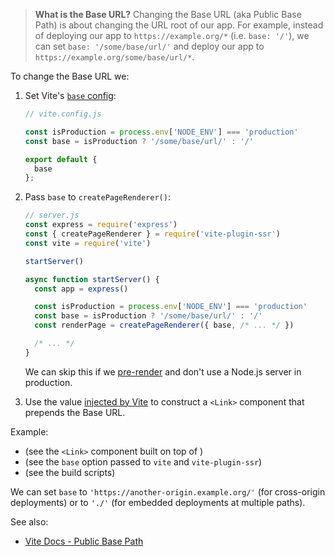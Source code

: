 
> **What is the Base URL?** Changing the Base URL (aka Public Base Path) is about changing the URL root of our app.
> For example, instead of deploying our app to `https://example.org/*` (i.e. `base: '/'`), we can set `base: '/some/base/url/'` and deploy our app to `https://example.org/some/base/url/*`.

To change the Base URL we:

1. Set Vite's [`base` config](https://vitejs.dev/config/#base):
   ```js
   // vite.config.js

   const isProduction = process.env['NODE_ENV'] === 'production'
   const base = isProduction ? '/some/base/url/' : '/'

   export default {
     base
   };
   ```

2. Pass `base` to `createPageRenderer()`:
   ```js
   // server.js
   const express = require('express')
   const { createPageRenderer } = require('vite-plugin-ssr')
   const vite = require('vite')

   startServer()

   async function startServer() {
     const app = express()

     const isProduction = process.env['NODE_ENV'] === 'production'
     const base = isProduction ? '/some/base/url/' : '/'
     const renderPage = createPageRenderer({ base, /* ... */ })

     /* ... */
   }
   ```
   We can skip this if we [pre-render](/pre-rendering) and don't use a Node.js server in production.

3. Use the <ImportMeta prop='env.BASE_URL' /> value [injected by Vite](https://vitejs.dev/guide/build.html#public-base-path) to construct a `<Link>` component that prepends the Base URL.

Example:
 - <RepoLink path='/examples/base-url/renderer/Link.jsx' /> (see the <code>&lt;Link&gt;</code> component built on top of <ImportMeta prop='env.BASE_URL' />)
 - <RepoLink path='/examples/base-url/server/index.js' /> (see the <code>base</code> option passed to <code>vite</code> and <code>vite-plugin-ssr</code>)
 - <RepoLink path='/examples/base-url/package.json' /> (see the build scripts)

We can set `base` to `'https://another-origin.example.org/'` (for cross-origin deployments) or to `'./'` (for embedded deployments at multiple paths).

See also:
 - [Vite Docs - Public Base Path](https://vitejs.dev/guide/build.html#public-base-path)
